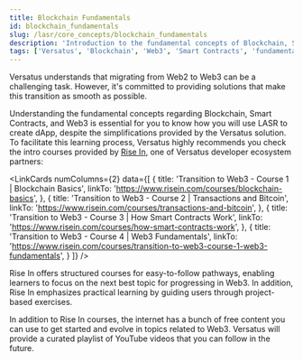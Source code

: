 ```yaml
---
title: Blockchain Fundamentals
id: blockchain_fundamentals
slug: /lasr/core_concepts/blockchain_fundamentals
description: 'Introduction to the fundamental concepts of Blockchain, Smart Contracts, and Web3, with recommended courses for smooth transition from Web2 to Web3.'
tags: ['Versatus', 'Blockchain', 'Web3', 'Smart Contracts', 'fundamentals', 'learning resources']
---
```



Versatus understands that migrating from Web2 to Web3 can be a challenging task. However, it's committed to providing solutions that make this transition as smooth as possible. 

Understanding the fundamental concepts regarding Blockchain, Smart Contracts, and Web3 is essential for you to know how you will use LASR to create dApp, despite the simplifications provided by the Versatus solution. To facilitate this learning process, Versatus highly recommends you check the intro courses provided by [Rise In](https://www.risein.com/), one of Versatus developer ecosystem partners:

<LinkCards numColumns={2} data={[
  {
    title: 'Transition to Web3 - Course 1 | Blockchain Basics',
    linkTo: 'https://www.risein.com/courses/blockchain-basics',
  },
  {
    title: 'Transition to Web3 - Course 2 | Transactions and Bitcoin',
    linkTo: 'https://www.risein.com/courses/transactions-and-bitcoin',
  },
  {
    title: 'Transition to Web3 - Course 3 | How Smart Contracts Work',
    linkTo: 'https://www.risein.com/courses/how-smart-contracts-work',
  },
  {
    title: 'Transition to Web3 - Course 4 | Web3 Fundamentals',
    linkTo: 'https://www.risein.com/courses/transition-to-web3-course-1-web3-fundamentals',
  }
]} />

Rise In offers structured courses for easy-to-follow pathways, enabling learners to focus on the next best topic for progressing in Web3. In addition, Rise In emphasizes practical learning by guiding users through project-based exercises. 

In addition to Rise In courses, the internet has a bunch of free content you can use to get started and evolve in topics related to Web3. Versatus will provide a curated playlist of YouTube videos that you can follow in the future.